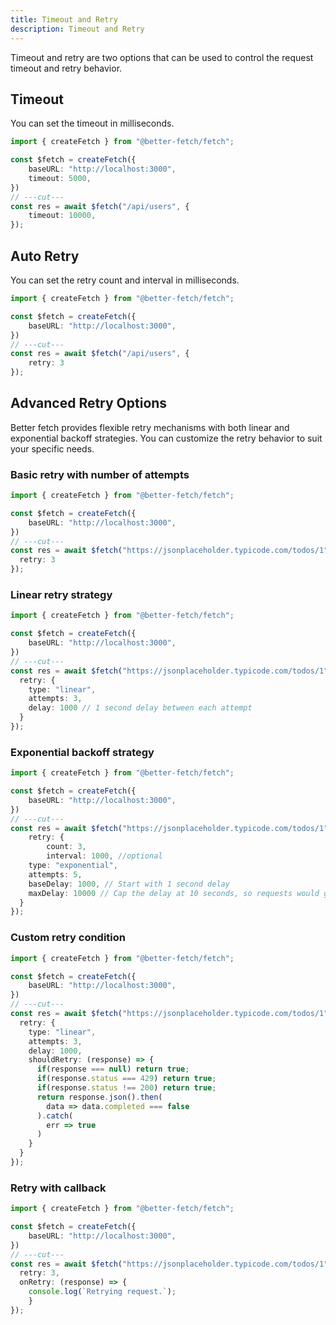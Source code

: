 ```yaml
---
title: Timeout and Retry
description: Timeout and Retry
---
```



Timeout and retry are two options that can be used to control the request timeout and retry behavior.


## Timeout

You can set the timeout in milliseconds.

```ts twoslash title="fetch.ts"
import { createFetch } from "@better-fetch/fetch";

const $fetch = createFetch({
    baseURL: "http://localhost:3000",
    timeout: 5000,
})
// ---cut---
const res = await $fetch("/api/users", {
    timeout: 10000,
});
```


## Auto Retry

You can set the retry count and interval in milliseconds.

```ts twoslash title="fetch.ts"
import { createFetch } from "@better-fetch/fetch";

const $fetch = createFetch({
    baseURL: "http://localhost:3000",
})
// ---cut---
const res = await $fetch("/api/users", {
    retry: 3
});
```

## Advanced Retry Options
Better fetch provides flexible retry mechanisms with both linear and exponential backoff strategies. You can customize the retry behavior to suit your specific needs.

### Basic retry with number of attempts

```ts twoslash title="fetch.ts"
import { createFetch } from "@better-fetch/fetch";

const $fetch = createFetch({
    baseURL: "http://localhost:3000",
})
// ---cut---
const res = await $fetch("https://jsonplaceholder.typicode.com/todos/1", {
  retry: 3
});
```

### Linear retry strategy

```ts twoslash title="fetch.ts"
import { createFetch } from "@better-fetch/fetch";

const $fetch = createFetch({
    baseURL: "http://localhost:3000",
})
// ---cut---
const res = await $fetch("https://jsonplaceholder.typicode.com/todos/1", {
  retry: {
    type: "linear",
    attempts: 3,
    delay: 1000 // 1 second delay between each attempt
  }
});
```

### Exponential backoff strategy

```ts twoslash title="fetch.ts"
import { createFetch } from "@better-fetch/fetch";

const $fetch = createFetch({
    baseURL: "http://localhost:3000",
})
// ---cut---
const res = await $fetch("https://jsonplaceholder.typicode.com/todos/1", {
    retry: {
        count: 3,
        interval: 1000, //optional
    type: "exponential",
    attempts: 5,
    baseDelay: 1000, // Start with 1 second delay
    maxDelay: 10000 // Cap the delay at 10 seconds, so requests would go out after 1s then 2s, 4s, 8s, 10s
  }
});
```

### Custom retry condition

```ts twoslash title="fetch.ts"
import { createFetch } from "@better-fetch/fetch";

const $fetch = createFetch({
    baseURL: "http://localhost:3000",
})
// ---cut---
const res = await $fetch("https://jsonplaceholder.typicode.com/todos/1", {
  retry: {
    type: "linear",
    attempts: 3,
    delay: 1000,
    shouldRetry: (response) => {
      if(response === null) return true; 
      if(response.status === 429) return true;
      if(response.status !== 200) return true;
      return response.json().then(
        data => data.completed === false
      ).catch(
        err => true 
      )
    }
  }
});
```

### Retry with callback

```ts twoslash title="fetch.ts"
import { createFetch } from "@better-fetch/fetch";

const $fetch = createFetch({
    baseURL: "http://localhost:3000",
})
// ---cut---
const res = await $fetch("https://jsonplaceholder.typicode.com/todos/1", {
  retry: 3,
  onRetry: (response) => {
    console.log(`Retrying request.`);
    }
});
```